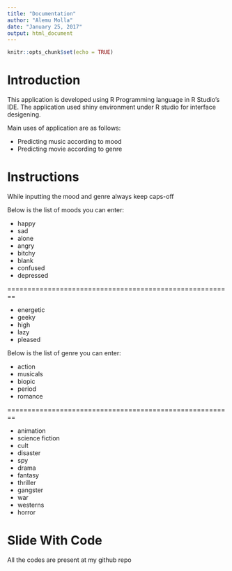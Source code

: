 ---
title: "Documentation"
author: "Alemu Molla"
date: "January 25, 2017"
output: html_document
---

```{r setup, include=FALSE}
knitr::opts_chunk$set(echo = TRUE)
```

Introduction
========================================================

This application is developed using R Programming 
language in R Studio's IDE. The application
used shiny environment under R studio for interface
desigening.

Main uses of application are as follows:

- Predicting music according to mood
- Predicting movie according to genre


Instructions
========================================================

While inputting the mood and genre always keep caps-off

Below is the list of moods you can enter:

- happy
- sad
- alone
- angry
- bitchy
- blank
- confused
- depressed

========================================================

- energetic
- geeky
- high 
- lazy
- pleased
 
Below is the list of genre you can enter:

- action
- musicals
- biopic
- period
- romance

========================================================

- animation
- science fiction
- cult
- disaster
- spy
- drama
- fantasy
- thriller
- gangster
- war
- westerns
- horror


Slide With Code
========================================================

All the codes are present at my github repo